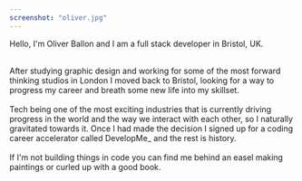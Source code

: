 ```yaml
---
screenshot: "oliver.jpg"
---
```


Hello, I'm Oliver Ballon and I am a full stack developer in Bristol, UK.

<br />
After studying graphic design and working for some of the most forward thinking studios
in London I moved back to Bristol, looking for a way to progress my career and breath
some new life into my skillset.
<br />
<br />
Tech being one of the most exciting industries that is currently driving
progress in the world and the way we interact with each other, so I naturally
gravitated towards it. Once I had made the decision I signed up for a coding
career accelerator called DevelopMe_ and the rest is history.
<br />
<br />
If I'm not building things in code you can find me behind an easel making paintings
or curled up with a good book.
